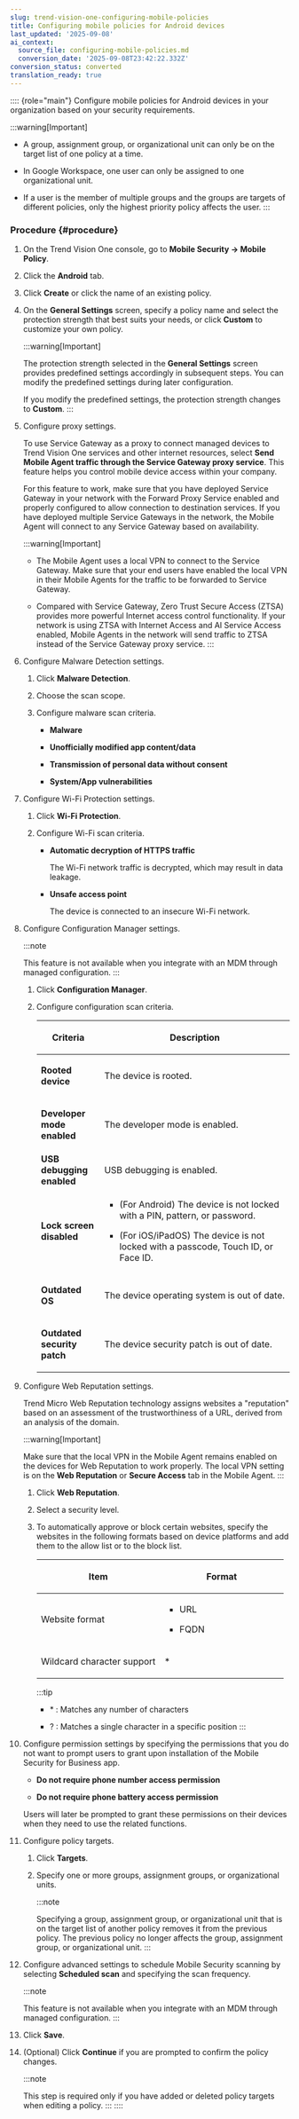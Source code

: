 ```yaml
---
slug: trend-vision-one-configuring-mobile-policies
title: Configuring mobile policies for Android devices
last_updated: '2025-09-08'
ai_context:
  source_file: configuring-mobile-policies.md
  conversion_date: '2025-09-08T23:42:22.332Z'
conversion_status: converted
translation_ready: true
---
```


:::: {role="main"}
Configure mobile policies for Android devices in your organization based on your security requirements.

:::warning[Important]

- A group, assignment group, or organizational unit can only be on the target list of one policy at a time.

- In Google Workspace, one user can only be assigned to one organizational unit.

- If a user is the member of multiple groups and the groups are targets of different policies, only the highest priority policy affects the user.
:::

### Procedure {#procedure}

1.  On the Trend Vision One console, go to **Mobile Security → Mobile Policy**.

2.  Click the **Android** tab.

3.  Click **Create** or click the name of an existing policy.

4.  On the **General Settings** screen, specify a policy name and select the protection strength that best suits your needs, or click **Custom** to customize your own policy.

    :::warning[Important]

    The protection strength selected in the **General Settings** screen provides predefined settings accordingly in subsequent steps. You can modify the predefined settings during later configuration.

    If you modify the predefined settings, the protection strength changes to **Custom**.
    :::

5.  Configure proxy settings.

    To use Service Gateway as a proxy to connect managed devices to Trend Vision One services and other internet resources, select **Send Mobile Agent traffic through the Service Gateway proxy service**. This feature helps you control mobile device access within your company.

    For this feature to work, make sure that you have deployed Service Gateway in your network with the Forward Proxy Service enabled and properly configured to allow connection to destination services. If you have deployed multiple Service Gateways in the network, the Mobile Agent will connect to any Service Gateway based on availability.

    :::warning[Important]

    - The Mobile Agent uses a local VPN to connect to the Service Gateway. Make sure that your end users have enabled the local VPN in their Mobile Agents for the traffic to be forwarded to Service Gateway.

    - Compared with Service Gateway, Zero Trust Secure Access (ZTSA) provides more powerful Internet access control functionality. If your network is using ZTSA with Internet Access and AI Service Access enabled, Mobile Agents in the network will send traffic to ZTSA instead of the Service Gateway proxy service.
    :::

6.  Configure Malware Detection settings.

    1.  Click **Malware Detection**.

    2.  Choose the scan scope.

    3.  Configure malware scan criteria.

        - **Malware**

        - **Unofficially modified app content/data**

        - **Transmission of personal data without consent**

        - **System/App vulnerabilities**

7.  Configure Wi-Fi Protection settings.

    1.  Click **Wi-Fi Protection**.

    2.  Configure Wi-Fi scan criteria.

        - **Automatic decryption of HTTPS traffic**

          The Wi-Fi network traffic is decrypted, which may result in data leakage.

        - **Unsafe access point**

          The device is connected to an insecure Wi-Fi network.

8.  Configure Configuration Manager settings.

    :::note

    This feature is not available when you integrate with an MDM through managed configuration.
    :::

    1.  Click **Configuration Manager**.

    2.  Configure configuration scan criteria.

        <table>
        <colgroup>
        <col style="width: 25%" />
        <col style="width: 75%" />
        </colgroup>
        <thead>
        <tr>
        <th><p>Criteria</p></th>
        <th><p>Description</p></th>
        </tr>
        </thead>
        <tbody>
        <tr>
        <td><p><strong>Rooted device</strong></p></td>
        <td><p>The device is rooted.</p></td>
        </tr>
        <tr>
        <td><p><strong>Developer mode enabled</strong></p></td>
        <td><p>The developer mode is enabled.</p></td>
        </tr>
        <tr>
        <td><strong>USB debugging enabled</strong></td>
        <td><p>USB debugging is enabled.</p></td>
        </tr>
        <tr>
        <td><p><strong>Lock screen disabled</strong></p></td>
        <td><ul>
        <li><p>(For Android) The device is not locked with a PIN, pattern, or password.</p></li>
        <li><p>(For iOS/iPadOS) The device is not locked with a passcode, Touch ID, or Face ID.</p></li>
        </ul></td>
        </tr>
        <tr>
        <td><p><strong>Outdated OS</strong></p></td>
        <td><p>The device operating system is out of date.</p></td>
        </tr>
        <tr>
        <td><p><strong>Outdated security patch</strong></p></td>
        <td><p>The device security patch is out of date.</p></td>
        </tr>
        </tbody>
        </table>

9.  Configure Web Reputation settings.

    Trend Micro Web Reputation technology assigns websites a "reputation" based on an assessment of the trustworthiness of a URL, derived from an analysis of the domain.

    :::warning[Important]

    Make sure that the local VPN in the Mobile Agent remains enabled on the devices for Web Reputation to work properly. The local VPN setting is on the **Web Reputation** or **Secure Access** tab in the Mobile Agent.
    :::

    1.  Click **Web Reputation**.

    2.  Select a security level.

    3.  To automatically approve or block certain websites, specify the websites in the following formats based on device platforms and add them to the allow list or to the block list.

        <table>
        <colgroup>
        <col style="width: 50%" />
        <col style="width: 50%" />
        </colgroup>
        <thead>
        <tr>
        <th><p>Item</p></th>
        <th><p>Format</p></th>
        </tr>
        </thead>
        <tbody>
        <tr>
        <td><p>Website format</p></td>
        <td><ul>
        <li><p>URL</p></li>
        <li><p>FQDN</p></li>
        </ul></td>
        </tr>
        <tr>
        <td><p>Wildcard character support</p></td>
        <td><p>*</p></td>
        </tr>
        </tbody>
        </table>

        :::tip

        - \* : Matches any number of characters

        - ? : Matches a single character in a specific position
        :::

10. Configure permission settings by specifying the permissions that you do not want to prompt users to grant upon installation of the Mobile Security for Business app.

    - **Do not require phone number access permission**

    - **Do not require phone battery access permission**

    Users will later be prompted to grant these permissions on their devices when they need to use the related functions.

11. Configure policy targets.

    1.  Click **Targets**.

    2.  Specify one or more groups, assignment groups, or organizational units.

        :::note

        Specifying a group, assignment group, or organizational unit that is on the target list of another policy removes it from the previous policy. The previous policy no longer affects the group, assignment group, or organizational unit.
        :::

12. Configure advanced settings to schedule Mobile Security scanning by selecting **Scheduled scan** and specifying the scan frequency.

    :::note

    This feature is not available when you integrate with an MDM through managed configuration.
    :::

13. Click **Save**.

14. (Optional) Click **Continue** if you are prompted to confirm the policy changes.

    :::note

    This step is required only if you have added or deleted policy targets when editing a policy.
    :::
::::
